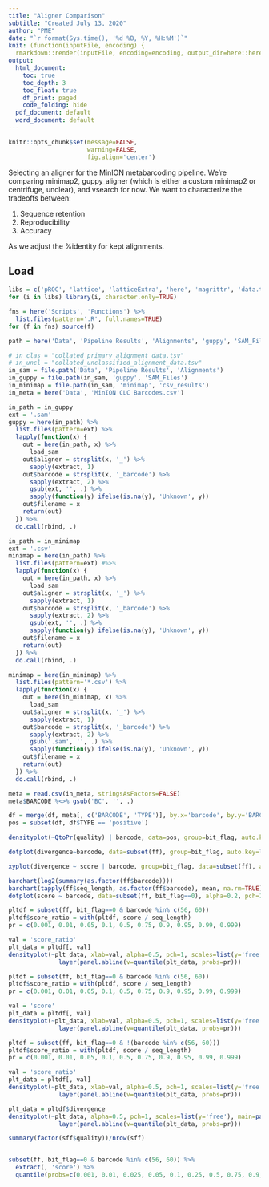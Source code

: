 ```yaml
---
title: "Aligner Comparison"
subtitle: "Created July 13, 2020"
author: "PME"
date: "`r format(Sys.time(), '%d %B, %Y, %H:%M')`"
knit: (function(inputFile, encoding) {
  rmarkdown::render(inputFile, encoding=encoding, output_dir=here::here('Results'))})
output:
  html_document:
    toc: true
    toc_depth: 3
    toc_float: true
    df_print: paged
    code_folding: hide
  pdf_document: default
  word_document: default
---
```


```r
knitr::opts_chunk$set(message=FALSE, 
                      warning=FALSE,
					  fig.align='center')
```

Selecting an aligner for the MinION metabarcoding pipeline. We're comparing minimap2, guppy_aligner (which is either a custom minimap2 or centrifuge, unclear), and vsearch for now. We want to characterize the tradeoffs between:

1. Sequence retention
2. Reproducibility
3. Accuracy

As we adjust the %identity for kept alignments. 

## Load
```r
libs = c('pROC', 'lattice', 'latticeExtra', 'here', 'magrittr', 'data.table')
for (i in libs) library(i, character.only=TRUE)

fns = here('Scripts', 'Functions') %>% 
  list.files(pattern='.R', full.names=TRUE)
for (f in fns) source(f)

path = here('Data', 'Pipeline Results', 'Alignments', 'guppy', 'SAM_Files', 'guppy_aligner_barcode01.sam')

```

```r
# in_clas = "collated_primary_alignment_data.tsv"
# in_uncl = "collated_unclassified_alignment_data.tsv"
in_sam = file.path('Data', 'Pipeline Results', 'Alignments')
in_guppy = file.path(in_sam, 'guppy', 'SAM_Files')
in_minimap = file.path(in_sam, 'minimap', 'csv_results')
in_meta = here('Data', 'MinION CLC Barcodes.csv')

in_path = in_guppy
ext = '.sam'
guppy = here(in_path) %>% 
  list.files(pattern=ext) %>% 
  lapply(function(x) {
    out = here(in_path, x) %>% 
      load_sam
    out$aligner = strsplit(x, '_') %>% 
      sapply(extract, 1)
    out$barcode = strsplit(x, '_barcode') %>% 
      sapply(extract, 2) %>% 
      gsub(ext, '', .) %>% 
      sapply(function(y) ifelse(is.na(y), 'Unknown', y))
    out$filename = x
    return(out)
  }) %>% 
  do.call(rbind, .)

in_path = in_minimap
ext = '.csv'
minimap = here(in_path) %>% 
  list.files(pattern=ext) #%>% 
  lapply(function(x) {
    out = here(in_path, x) %>% 
      load_sam
    out$aligner = strsplit(x, '_') %>% 
      sapply(extract, 1)
    out$barcode = strsplit(x, '_barcode') %>% 
      sapply(extract, 2) %>% 
      gsub(ext, '', .) %>% 
      sapply(function(y) ifelse(is.na(y), 'Unknown', y))
    out$filename = x
    return(out)
  }) %>% 
  do.call(rbind, .)

minimap = here(in_minimap) %>% 
  list.files(pattern='*.csv') %>% 
  lapply(function(x) {
    out = here(in_minimap, x) %>% 
      load_sam
    out$aligner = strsplit(x, '_') %>% 
      sapply(extract, 1)
    out$barcode = strsplit(x, '_barcode') %>% 
      sapply(extract, 2) %>% 
      gsub('.sam', '', .) %>% 
      sapply(function(y) ifelse(is.na(y), 'Unknown', y))
    out$filename = x
    return(out)
  }) %>% 
  do.call(rbind, .)

meta = read.csv(in_meta, stringsAsFactors=FALSE)
meta$BARCODE %<>% gsub('BC', '', .)

df = merge(df, meta[, c('BARCODE', 'TYPE')], by.x='barcode', by.y='BARCODE', all.x=TRUE)
pos = subset(df, df$TYPE == 'positive')
```

```r
densityplot(~QtoPr(quality) | barcode, data=pos, group=bit_flag, auto.key=list(columns=3), scales=list(x=list(rot=90, limits=c(-0.1,1.1))), alpha=0.5, pch=20)
```

```r
dotplot(divergence~barcode, data=subset(ff), group=bit_flag, auto.key=list(columns=3), scales=list(x=list(rot=90)), alpha=0.2, pch=1)
```

```r
xyplot(divergence ~ score | barcode, group=bit_flag, data=subset(ff), auto.key=list(columns=3), alpha=0.2, pch=1)
```
```r
barchart(log2(summary(as.factor(ff$barcode))))
barchart(tapply(ff$seq_length, as.factor(ff$barcode), mean, na.rm=TRUE))
dotplot(score ~ barcode, data=subset(ff, bit_flag==0), alpha=0.2, pch=1)
```

```r
pltdf = subset(ff, bit_flag==0 & barcode %in% c(56, 60))
pltdf$score_ratio = with(pltdf, score / seq_length)
pr = c(0.001, 0.01, 0.05, 0.1, 0.5, 0.75, 0.9, 0.95, 0.99, 0.999)

val = 'score_ratio'
plt_data = pltdf[, val]
densityplot(~plt_data, xlab=val, alpha=0.5, pch=1, scales=list(y='free'), main=paste(100*pr, collapse='%, ')) +
              layer(panel.abline(v=quantile(plt_data, probs=pr)))
```
```r
pltdf = subset(ff, bit_flag==0 & barcode %in% c(56, 60))
pltdf$score_ratio = with(pltdf, score / seq_length)
pr = c(0.001, 0.01, 0.05, 0.1, 0.5, 0.75, 0.9, 0.95, 0.99, 0.999)

val = 'score'
plt_data = pltdf[, val]
densityplot(~plt_data, xlab=val, alpha=0.5, pch=1, scales=list(y='free'), main=paste(100*pr, collapse='%, ')) +
              layer(panel.abline(v=quantile(plt_data, probs=pr)))
```

```r
pltdf = subset(ff, bit_flag==0 & !(barcode %in% c(56, 60)))
pltdf$score_ratio = with(pltdf, score / seq_length)
pr = c(0.001, 0.01, 0.05, 0.1, 0.5, 0.75, 0.9, 0.95, 0.99, 0.999)

val = 'score_ratio'
plt_data = pltdf[, val]
densityplot(~plt_data, xlab=val, alpha=0.5, pch=1, scales=list(y='free'), main=paste(100*pr, collapse='%, ')) +
              layer(panel.abline(v=quantile(plt_data, probs=pr)))
```

```r
plt_data = pltdf$divergence
densityplot(~plt_data, alpha=0.5, pch=1, scales=list(y='free'), main=paste(pr, collapse='%, ')) +
              layer(panel.abline(v=quantile(plt_data, probs=pr)))

```

```r
summary(factor(sff$quality))/nrow(sff)


subset(ff, bit_flag==0 & barcode %in% c(56, 60)) %>% 
  extract(, 'score') %>% 
  quantile(probs=c(0.001, 0.01, 0.025, 0.05, 0.1, 0.25, 0.5, 0.75, 0.9, 0.95, 0.99, 0.999))
```

